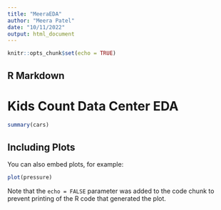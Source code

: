 ```yaml
---
title: "MeeraEDA"
author: "Meera Patel"
date: "10/11/2022"
output: html_document
---
```


```r
knitr::opts_chunk$set(echo = TRUE)
```

## R Markdown

# Kids Count Data Center EDA

```r
summary(cars)
```

## Including Plots

You can also embed plots, for example:

```r
plot(pressure)
```

Note that the `echo = FALSE` parameter was added to the code chunk to prevent printing of the R code that generated the plot.

